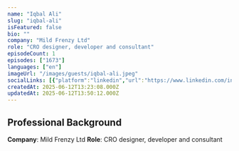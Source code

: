 ```yaml
---
name: "Iqbal Ali"
slug: "iqbal-ali"
isFeatured: false
bio: ""
company: "Mild Frenzy Ltd"
role: "CRO designer, developer and consultant"
episodeCount: 1
episodes: ["1673"]
languages: ["en"]
imageUrl: "/images/guests/iqbal-ali.jpeg"
socialLinks: [{"platform":"linkedin","url":"https://www.linkedin.com/in/iqbalhussainali/"}]
createdAt: 2025-06-12T13:23:08.000Z
updatedAt: 2025-06-12T13:50:12.000Z
---
```


## Professional Background

**Company**: Mild Frenzy Ltd
**Role**: CRO designer, developer and consultant
